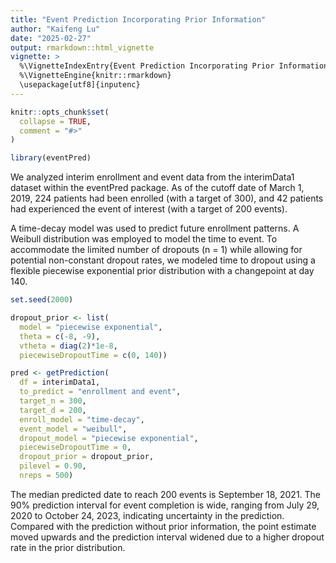 ```yaml
---
title: "Event Prediction Incorporating Prior Information"
author: "Kaifeng Lu"
date: "2025-02-27"
output: rmarkdown::html_vignette
vignette: >
  %\VignetteIndexEntry{Event Prediction Incorporating Prior Information}
  %\VignetteEngine{knitr::rmarkdown}
  \usepackage[utf8]{inputenc}
---
```


```r
knitr::opts_chunk$set(
  collapse = TRUE,
  comment = "#>"
)
```

```r
library(eventPred)
```

We analyzed interim enrollment and event data from the interimData1 dataset within the eventPred package. As of the cutoff date of March 1, 2019, 224 patients had been enrolled (with a target of 300), and 42 patients had experienced the event of interest (with a target of 200 events).

A time-decay model was used to predict future enrollment patterns. A Weibull distribution was employed to model the time to event. To accommodate the limited number of dropouts (n = 1) while allowing for potential non-constant dropout rates, we modeled time to dropout using a flexible piecewise exponential prior distribution with a changepoint at day 140. 

```r
set.seed(2000)

dropout_prior <- list(
  model = "piecewise exponential",
  theta = c(-8, -9),
  vtheta = diag(2)*1e-8,
  piecewiseDropoutTime = c(0, 140))

pred <- getPrediction(
  df = interimData1,
  to_predict = "enrollment and event",
  target_n = 300,
  target_d = 200,
  enroll_model = "time-decay",
  event_model = "weibull",
  dropout_model = "piecewise exponential",
  piecewiseDropoutTime = 0,
  dropout_prior = dropout_prior,
  pilevel = 0.90, 
  nreps = 500)
```

The median predicted date to reach 200 events is September 18, 2021. The 90% prediction interval for event completion is wide, ranging from July 29, 2020 to October 24, 2023, indicating uncertainty in the prediction. Compared with the prediction without prior information, the point estimate moved upwards and the prediction interval widened due to a higher dropout rate in the prior distribution.
